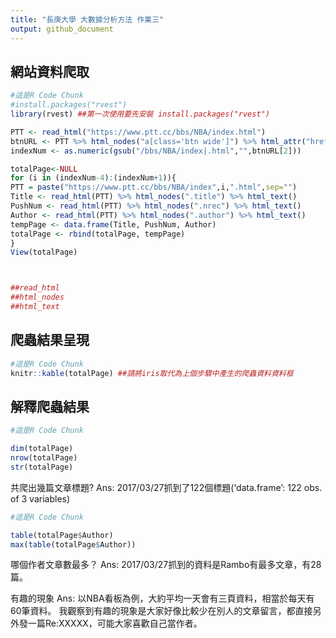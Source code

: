 ```yaml
---
title: "長庚大學 大數據分析方法 作業三"
output: github_document
---
```



## 網站資料爬取
```r
#這是R Code Chunk
#install.packages("rvest")
library(rvest) ##第一次使用要先安裝 install.packages("rvest")

PTT <- read_html("https://www.ptt.cc/bbs/NBA/index.html")
btnURL <- PTT %>% html_nodes("a[class='btn wide']") %>% html_attr("href")
indexNum <- as.numeric(gsub("/bbs/NBA/index|.html","",btnURL[2]))

totalPage<-NULL
for (i in (indexNum-4):(indexNum+1)){
PTT = paste("https://www.ptt.cc/bbs/NBA/index",i,".html",sep="")
Title <- read_html(PTT) %>% html_nodes(".title") %>% html_text()
PushNum <- read_html(PTT) %>% html_nodes(".nrec") %>% html_text()
Author <- read_html(PTT) %>% html_nodes(".author") %>% html_text()
tempPage <- data.frame(Title, PushNum, Author)
totalPage <- rbind(totalPage, tempPage)
}
View(totalPage)



##read_html
##html_nodes
##html_text
```

## 爬蟲結果呈現
```r
#這是R Code Chunk
knitr::kable(totalPage) ##請將iris取代為上個步驟中產生的爬蟲資料資料框
```

## 解釋爬蟲結果 
```r
#這是R Code Chunk

dim(totalPage)
nrow(totalPage)
str(totalPage)

```


共爬出幾篇文章標題?
Ans: 2017/03/27抓到了122個標題('data.frame':	122 obs. of  3 variables)


```r
#這是R Code Chunk

table(totalPage$Author)
max(table(totalPage$Author))

```

哪個作者文章數最多？
Ans: 2017/03/27抓到的資料是Rambo有最多文章，有28篇。

有趣的現象
Ans: 以NBA看板為例，大約平均一天會有三頁資料，相當於每天有60筆資料。
我觀察到有趣的現象是大家好像比較少在別人的文章留言，都直接另外發一篇Re:XXXXX，可能大家喜歡自己當作者。
